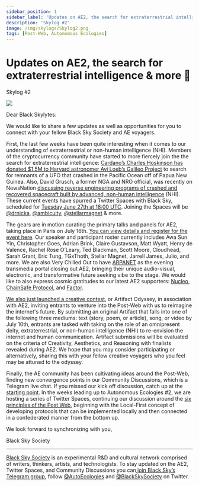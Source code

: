 ```yaml
---
sidebar_position: 1
sidebar_label: 'Updates on AE2, the search for extraterrestrial intelligence & more 🫨'
description: 'Skylog #2'
image: /img/skylogs/Skylog2.png
tags: [Post-Web, Autonomous Ecologies]
---
```




# Updates on AE2, the search for extraterrestrial intelligence & more 🫨
<span class="doc-subtitle">Skylog #2</span>
<ImgUp className="img-up" />
<div class="header"><img src={Header} /></div>
<ImgDown className="img-down" />


Dear Black Skylytes: 

We would like to share a few updates as well as opportunities for you to connect with your fellow Black Sky Society and AE voyagers. 

First, the last few weeks have been quite interesting when it comes to our understanding of extraterrestrial or non-human intelligence (NHI). Members of the cryptocurrency community have started to more fiercely join the the search for extraterrestrial intelligence: [Cardano’s Charles Hoskinson has donated $1.5M to Harvard astronomer Avi Loeb’s Galileo Project](https://cointelegraph.com/news/the-new-frontier-cardano-founder-charles-hoskinson-goes-hunting-for-aliens-ufos) to search for remnants of a UFO that crashed in the Pacific Ocean off of Papua New Guinea. Also, David Grusch, a former NGA and NRO official, was recently on NewsNation [discussing reverse engineering programs of crashed and recovered spacecraft built by advanced, non-human intelligence](https://www.tinyklaus.com/p/a-bridging-of-dimensions) (NHI). These current events have spurred a Twitter Spaces with Black Sky, scheduled for [Tuesday June 27th at 18:00 UTC](https://twitter.com/i/spaces/1mrGmkEEydBxy). Joining the Spaces will be [@drnicka](https://twitter.com/drnicka), [@ambicuity](https://twitter.com/ambicuity), [@stellarmagnet](https://twitter.com/stellarmagnet) & more.

The gears are in motion curating the primary talks and panels for AE2, taking place in Paris on July 16th. [You can view details and register for the event here](https://autonomousecologies.xyz/). Our speaker and participant roster currently includes Awa Sun Yin, Christopher Goes, Adrian Brink, Claire Gustavson, Matt Wyatt, Henry de Valence, Rachel Rose O’Leary, Ted Blackman, Scott Moore, Cloudhead, Sarah Grant, Eric Tung, TGxThoth, Stellar Magnet, Jarrell James, Julio, and more. We are also Very Chilled Out to have [ARPANET](https://www.youtube.com/watch?v=s1lvEVg1T9k) as the evening transmedia portal closing out AE2, bringing their unique audio-visual, electronic, and transformative future seeking vibe to the stage. We would like to also express cosmic gratitudes to our latest AE2 supporters: [Nucleo](https://www.gonucleo.xyz/), [ChainSafe Protocol](https://chainsafe.github.io/protocol/), and [Factor](https://f.actor/).

[We also just launched a creative contest](https://nexus.blacksky.network/artifacts/envision-the-post-web), or Artifact Odyssey, in association with AE2, inviting entrants to venture into the Post-Web with us to reimagine the internet's future. By submitting an original Artifact that falls into one of the following three mediums: text (story, poem, or article), song, or video by July 10th, entrants are tasked with taking on the role of an omnipresent deity, extraterrestrial, or non-human intelligence (NHI) to re-envision the internet and human communication. Artifact submissions will be evaluated on the criteria of Creativity, Aesthetics, and Reasoning with finalists revealed during AE2. We hope that you may consider participating or alternatively, sharing this with your fellow creative voyagers who you feel may be attuned to the odyssey. 

Finally, the AE community has been cultivating ideas around the Post-Web, finding new convergence points in our Community Discussions, which is a Telegram live chat. If you missed our kick off discussion, catch up at the [starting point](https://t.me/BlackSkySociety/274). In the weeks leading up to Autonomous Ecologies #2, we are hosting a series of Twitter Spaces, continuing our discussion around the [six principles of the Post Web](https://hackmd.io/@blackskysociety/post-web), beginning with the Local-First concept of developing protocols that can be implemented locally and then connected in a confederated manner from the bottom up. 

We look forward to synchronizing with you,

Black Sky Society


---

[Black Sky Society](https://www.blacksky.network/) is an experimental R&D and cultural network comprised of writers, thinkers, artists, and technologists. To stay updated on the AE2, Twitter Spaces, and Community Discussions you can[ join Black Sky’s Telegram group](https://t.me/BlackSkySociety), follow [@AutoEcologies](https://twitter.com/AutoEcologies) and [@BlackSkySociety](https://twitter.com/BlackSkySociety) on Twitter.
